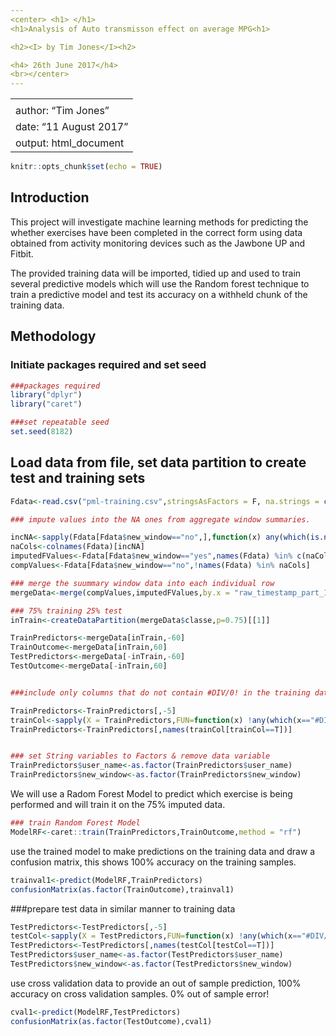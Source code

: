 ```yaml
---
<center> <h1> </h1>
<h1>Analysis of Auto transmisson effect on average MPG<h1>

<h2><I> by Tim Jones</I><h2>

<h4> 26th June 2017</h4>
<br></center>
---
```



---
<center> <h1>""</h1><center>
author: "Tim Jones"
date: "11 August 2017"
output: html_document
---

```r
knitr::opts_chunk$set(echo = TRUE)
```

## Introduction

This project will investigate machine learning methods for predicting the whether exercises have been completed in the correct form using data obtained from activity monitoring devices such as the Jawbone UP and Fitbit. 

The provided training data will be imported, tidied up and used to train several predictive models which will use the Random forest technique to train a predictive model and test its accuracy on a withheld chunk of the training data.

## Methodology

### Initiate packages required and set seed
```r
###packages required
library("dplyr")
library("caret")

###set repeatable seed
set.seed(8182)
```

## Load data from file, set data partition to create test and training sets
```r
Fdata<-read.csv("pml-training.csv",stringsAsFactors = F, na.strings = c("","NA"))

### impute values into the NA ones from aggregate window summaries.

incNA<-sapply(Fdata[Fdata$new_window=="no",],function(x) any(which(is.na(x),arr.ind = TRUE)))
naCols<-colnames(Fdata)[incNA]
imputedFValues<-Fdata[Fdata$new_window=="yes",names(Fdata) %in% c(naCols,"raw_timestamp_part_1")]
compValues<-Fdata[Fdata$new_window=="no",!names(Fdata) %in% naCols]

### merge the suummary window data into each individual row       
mergeData<-merge(compValues,imputedFValues,by.x = "raw_timestamp_part_1",by.y = "raw_timestamp_part_1")

### 75% training 25% test
inTrain<-createDataPartition(mergeData$classe,p=0.75)[[1]]

TrainPredictors<-mergeData[inTrain,-60]
TrainOutcome<-mergeData[inTrain,60]
TestPredictors<-mergeData[-inTrain,-60]
TestOutcome<-mergeData[-inTrain,60]


###include only columns that do not contain #DIV/0! in the training data

TrainPredictors<-TrainPredictors[,-5]
trainCol<-sapply(X = TrainPredictors,FUN=function(x) !any(which(x=="#DIV/0!")))
TrainPredictors<-TrainPredictors[,names(trainCol[trainCol==T])]


### set String variables to Factors & remove data variable
TrainPredictors$user_name<-as.factor(TrainPredictors$user_name)
TrainPredictors$new_window<-as.factor(TrainPredictors$new_window)
```

We will use a Radom Forest Model to predict which exercise is being performed and will train it on the 75% imputed data.

```r
### train Random Forest Model
ModelRF<-caret::train(TrainPredictors,TrainOutcome,method = "rf")
```


use the trained model to make predictions on the training data and draw a confusion matrix, this shows 100% accuracy on the training samples.
```r
trainval1<-predict(ModelRF,TrainPredictors)
confusionMatrix(as.factor(TrainOutcome),trainval1)
```

###prepare test data in similar manner to training data

```r
TestPredictors<-TestPredictors[,-5]
testCol<-sapply(X = TestPredictors,FUN=function(x) !any(which(x=="#DIV/0!")))
TestPredictors<-TestPredictors[,names(testCol[testCol==T])]
TestPredictors$user_name<-as.factor(TestPredictors$user_name)
TestPredictors$new_window<-as.factor(TestPredictors$new_window)
```

use cross validation data to provide an out of sample prediction, 100% accuracy on cross validation samples. 0% out of sample error!

```r
cval1<-predict(ModelRF,TestPredictors)
confusionMatrix(as.factor(TestOutcome),cval1)

```



